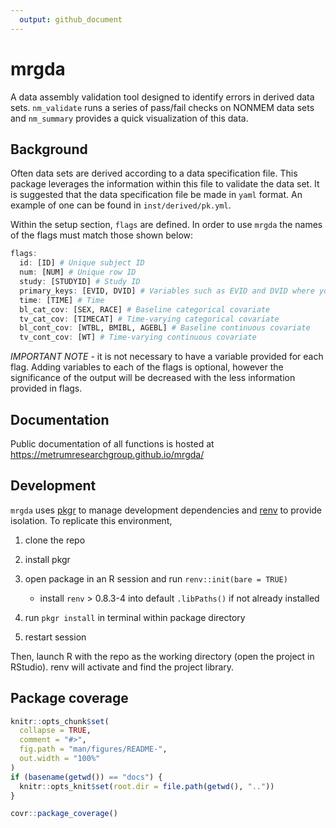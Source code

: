 ```yaml
---
  output: github_document
---
```


<!-- README.md is generated from README.Rmd. Please edit that file -->

# mrgda
A data assembly validation tool designed to identify errors in derived data sets. 
`nm_validate` runs a series of pass/fail checks on NONMEM data sets and `nm_summary` 
provides a quick visualization of this data.

## Background
Often data sets are derived according to a data specification file. This package 
leverages the information within this file to validate the data set. It is suggested
that the data specification file be made in `yaml` format. An example of one can be 
found in `inst/derived/pk.yml`.

Within the setup section, `flags` are defined. In order to use `mrgda` the
names of the flags must match those shown below:

```r
flags:
  id: [ID] # Unique subject ID
  num: [NUM] # Unique row ID
  study: [STUDYID] # Study ID
  primary_keys: [EVID, DVID] # Variables such as EVID and DVID where you anticipate no duplicate combinations
  time: [TIME] # Time 
  bl_cat_cov: [SEX, RACE] # Baseline categorical covariate
  tv_cat_cov: [TIMECAT] # Time-varying categorical covariate
  bl_cont_cov: [WTBL, BMIBL, AGEBL] # Baseline continuous covariate
  tv_cont_cov: [WT] # Time-varying continuous covariate
```

*IMPORTANT NOTE* - it is not necessary to have a variable provided for each flag. Adding variables to each of the flags is optional, 
however the significance of the output will be decreased with the less information provided in flags.

## Documentation
Public documentation of all functions is hosted at [https://metrumresearchgroup.github.io/mrgda/](https://metrumresearchgroup.github.io/mrgda/)

## Development

`mrgda` uses [pkgr](https://github.com/metrumresearchgroup/pkgr) to manage
development dependencies and [renv](https://rstudio.github.io/renv/) to
provide isolation. To replicate this environment,

1.  clone the repo

2.  install pkgr

3.  open package in an R session and run `renv::init(bare = TRUE)`

    -   install `renv` \> 0.8.3-4 into default `.libPaths()` if not
        already installed

4.  run `pkgr install` in terminal within package directory

5.  restart session

Then, launch R with the repo as the working directory (open the project
in RStudio). renv will activate and find the project library.

## Package coverage

```r
knitr::opts_chunk$set(
  collapse = TRUE,
  comment = "#>",
  fig.path = "man/figures/README-",
  out.width = "100%"
)
if (basename(getwd()) == "docs") {
  knitr::opts_knit$set(root.dir = file.path(getwd(), ".."))
}

```

```r
covr::package_coverage()
```
